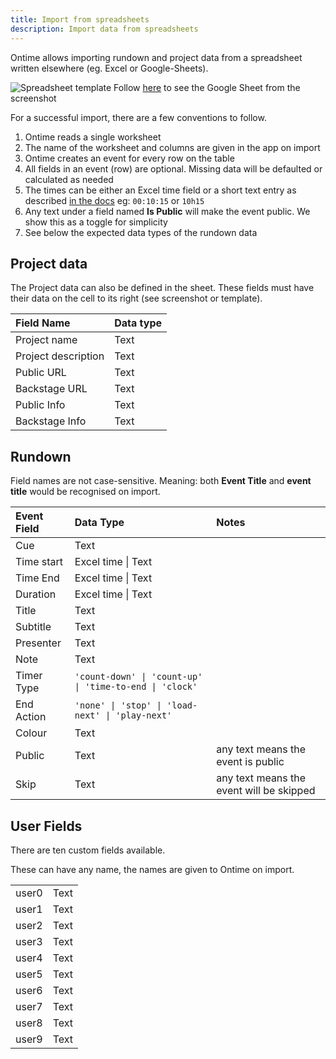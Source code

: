 ```yaml
---
title: Import from spreadsheets
description: Import data from spreadsheets
---
```



Ontime allows importing rundown and project data from a spreadsheet written elsewhere (eg. Excel or Google-Sheets).

![Spreadsheet template](../../../assets/screenshots/feature/spreadsheet-template.png)
Follow [here](https://docs.google.com/spreadsheets/d/1TYZhAELRFQa\_2QBO8Q651fMHdem6AXmFLjEDoksJd8Y/edit?usp=sharing) to see the Google Sheet from the screenshot

For a successful import, there are a few conventions to follow.

1. Ontime reads a single worksheet
2. The name of the worksheet and columns are given in the app on import
3. Ontime creates an event for every row on the table
4. All fields in an event (row) are optional. Missing data will be defaulted or calculated as needed
5. The times can be either an Excel time field or a short text entry as described [in the docs](features/smart-time-entry) eg: `00:10:15` or `10h15`
6. Any text under a field named **Is Public** will make the event public. We show this as a toggle for simplicity
7. See below the expected data types of the rundown data



## Project data

The Project data can also be defined in the sheet. These fields must have their data on the cell to its right (see screenshot or template).

| Field Name          | Data type |
| :------------------ | :-------- |
| Project name        | Text      |
| Project description | Text      |
| Public URL          | Text      |
| Backstage URL       | Text      |
| Public Info         | Text      |
| Backstage Info      | Text      |

## Rundown

Field names are not case-sensitive. Meaning: both **Event Title** and **event title** would be recognised on import.

| Event Field | Data Type                                               | Notes                                    |
| :---------- | :------------------------------------------------------ | :--------------------------------------- |
| Cue         | Text                                                    |                                          |
| Time start  | Excel time \| Text                                      |                                          |
| Time End    | Excel time \| Text                                      |                                          |
| Duration    | Excel time \| Text                                      |                                          |
| Title       | Text                                                    |                                          |
| Subtitle    | Text                                                    |                                          |
| Presenter   | Text                                                    |                                          |
| Note        | Text                                                    |                                          |
| Timer Type  | `'count-down' \| 'count-up' \| 'time-to-end \| 'clock'` |                                          |
| End Action  | `'none' \| 'stop' \| 'load-next' \| 'play-next'`        |                                          |
| Colour      | Text                                                    |                                          |
| Public      | Text                                                    | any text means the event is public       |
| Skip        | Text                                                    | any text means the event will be skipped |



## User Fields

There are ten custom fields available.

These can have any name, the names are given to Ontime on import.

|       |      |
| :---- | :--- |
| user0 | Text |
| user1 | Text |
| user2 | Text |
| user3 | Text |
| user4 | Text |
| user5 | Text |
| user6 | Text |
| user7 | Text |
| user8 | Text |
| user9 | Text |
